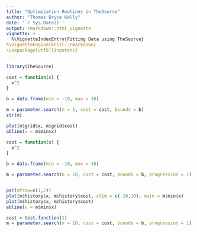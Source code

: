 ```yaml
---
title: "Optimization Routines in TheSource"
author: "Thomas Bryce Kelly"
date: '`r Sys.Date()`'
output: rmarkdown::html_vignette
vignette: >
  %\VignetteIndexEntry{Fitting Data using TheSource}
%\VignetteEngine{knitr::rmarkdown}
\usepackage[utf8]{inputenc}
---
```



```r
library(TheSource)

```


```R
cost = function(x) {
  x^2
}

b = data.frame(min = -10, max = 10)

m = parameter.search(n = 1, cost = cost, bounds = b)
str(m)

```




```R
plot(m$grid$x, m$grid$cost)
abline(v = m$min$x)

```



```R
cost = function(x) {
  x^2
}

b = data.frame(min = -10, max = 10)

m = parameter.search(n = 10, cost = cost, bounds = b, progression = 1)


par(mfrow=c(1,2))
plot(m$history$x, m$history$cost, xlim = c(-10,10), main = m$min$x)
plot(m$history$x, m$history$cost)
abline(v = m$min$x)

```




```R

cost = test.function(1)
m = parameter.search(n = 10, cost = cost, bounds = b, progression = 1)



```
